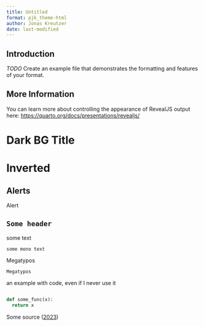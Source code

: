 ```yaml
---
title: Untitled
format: pjk_theme-html
author: Jonas Kreutzer
date: last-modified
---
```


## Introduction

*TODO* Create an example file that demonstrates the formatting and features of your format.

## More Information

You can learn more about controlling the appearance of RevealJS output here: <https://quarto.org/docs/presentations/revealjs/>

# Dark BG Title {.has-dark-background} 

# Inverted {.inverted}

## Alerts

[Alert]{.text-emphasis}

## `Some header`

some text

`some mono text`

Megatypos

`Megatypos`


an example with code, even if I never use it 

```python

def some_func(x):
  return x

```

Some source ([2023](2023))